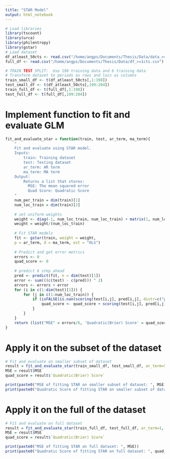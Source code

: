 ```yaml
---
title: "STAR Model"
output: html_notebook
---
```


```r
# Load libraries
library(tscount)
library(urca)
library(philentropy)
library(gstar)
# Load dataset
df_atleast_50cts <- read.csv("/home/angps/Documents/Thesis/Data/data_>=50cts.csv")
full_df <- read.csv("/home/angps/Documents/Thesis/Data/df_>=1cts.csv")

# TRAIN TEST SPLIT:  Use 198 training data and 6 training data
# Transform dataset to periods as rows and locs as columns
train_small_df <- t(df_atleast_50cts[,1:198])
test_small_df <- t(df_atleast_50cts[,199:204])
train_full_df <- t(full_df[,1:198])
test_full_df <- t(full_df[,199:204])
```

# Implement function to fit and evaluate GLM
```r

fit_and_evaluate_star = function(train, test, ar_term, ma_term){
    "
    Fit and evaluate using STAR model.
    Inputs: 
        train: Training dataset
        test: Testing dataset
        ar_term: AR term
        ma_term: MA term
    Output:
        Returns a list that stores:
          MSE: The mean squared error
          Quad Score: Quadratic Score
    "
    num_per_train = dim(train)[1]
    num_loc_train = dim(train)[2]
    
    # set uniform weights
    weight <- diag(-1, num_loc_train, num_loc_train) + matrix(1, num_loc_train, num_loc_train)
    weight = weight/(num_loc_train)
    
    # Fit STAR models
    fit <- gstar(train, weight = weight,
    p = ar_term, d = ma_term, est = "OLS")
    
    # Predict and get error metrics
    errors <- 0
    quad_score <- 0
    
    # predict 6 step ahead
    pred <- predict(fit, n = dim(test)[1])
    error <- sum(((c(test) - c(pred))) ^ 2)
    errors <- errors + error
    for (i in c(1:dim(test)[1])) {
        for (j in c(1:num_loc_train)) {
            if (isFALSE(is.nan(scoring(test[i,j], pred[i,j], distr=c("poisson"))['quadratic']))) {
                quad_score <- quad_score + scoring(test[i,j], pred[i,j], distr=c("poisson"))['quadratic']
            }
        }
    }
    return (list("MSE" = errors/6, 'Quadratic(Brier) Score' = quad_score/6))
}

```


# Apply it on the subset of the dataset 
```r
# Fit and evaluate on smaller subset of dataset
result = fit_and_evaluate_star(train_small_df, test_small_df, ar_term=5, ma_term=0)
MSE = result$MSE
quad_score = result$`Quadratic(Brier) Score`

print(paste0("MSE of fitting STAR on smaller subset of dataset: ", MSE))
print(paste0("Quadratic Score of fitting STAR on smaller subset of dataset: ", quad_score))
```

# Apply it on the full of the dataset 
```r
# Fit and evaluate on full dataset
result = fit_and_evaluate_star(train_full_df, test_full_df, ar_term=1, ma_term=0)
MSE = result$MSE
quad_score = result$`Quadratic(Brier) Score`

print(paste0("MSE of fitting STAR on full dataset: ", MSE))
print(paste0("Quadratic Score of fitting STAR on full dataset: ", quad_score))
```



